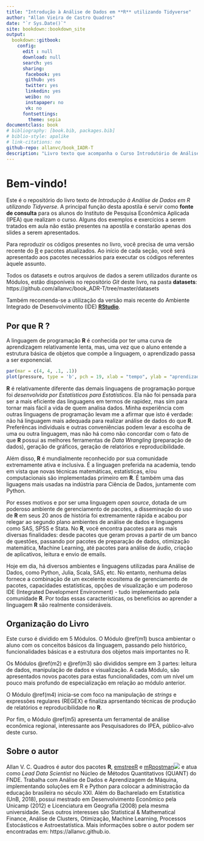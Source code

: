 ```yaml
--- 
title: "Introdução à Análise de Dados em **R** utilizando Tidyverse"
author: "Allan Vieira de Castro Quadros"
date: "`r Sys.Date()`"
site: bookdown::bookdown_site
output: 
  bookdown::gitbook:
    config:
      edit : null
      download: null
      search: yes
      sharing:
       facebook: yes
       github: yes
       twitter: yes
       linkedin: yes
       weibo: no
       instapaper: no
       vk: no
      fontsettings:
        theme: sepia
documentclass: book
# bibliography: [book.bib, packages.bib]
# biblio-style: apalike
# link-citations: no
github-repo: allanvc/book_IADR-T
description: "Livro texto que acompanha o Curso Introdutório de Análise de Dados em R utilizando Tidyverse, ministrado no IPEA entre março e abril de 2020."
---
```


# Bem-vindo! {-}

Este é o repositório do livro texto de *Introdução à Análise de Dados em R utilizando Tidyverse*. A principal função desta apostila é servir como **fonte de consulta** para os alunos do Instituto de Pesquisa Econômica Aplicada (IPEA) que realizam o curso. Alguns dos exemplos e exercícios a serem tratados em aula não estão presentes na apostila e constarão apenas dos slides a serem apresentados.

Para reproduzir os códigos presentes no livro, você precisa de uma versão recente do [R](https://cran.r-project.org/) e pacotes atualizados. Ao início de cada seção, você será apresentado aos pacotes necessários para executar os códigos referentes àquele assunto. 

Todos os datasets e outros arquivos de dados a serem utilizados durante os Módulos, estão disponíveis no repositório _Git_ deste livro, na pasta __datasets__:  https://github.com/allanvc/book_ADR-T/tree/master/datasets

Também recomenda-se a utilização da versão mais recente do Ambiente Integrado de Desenvolvimento (IDE) [__RStudio__](https://www.rstudio.com/download).

## Por que R ? {-}

A linguagem de programação **R** é conhecida por ter uma curva de aprendizagem relativamente lenta, mas, uma vez que o aluno entende a estrutura básica de objetos que compõe a linguagem, o aprendizado passa a ser exponencial.

```r
par(mar = c(4, 4, .1, .1))
plot(pressure, type = 'b', pch = 19, xlab = "tempo", ylab = "aprendizado", axes = FALSE)
```

**R** é relativamente diferente das demais linguagens de programação porque foi _desenvolvida por Estatísticos para Estatísticos_. Ela não foi pensada para ser a mais eficiente das linguagens em termos de rapidez, mas sim para tornar mais fácil a vida de quem analisa dados. Minha experiência com outras linguagens de programação levam me a afirmar que isto é verdade: não há linguagem mais adequada para realizar análise de dados do que **R**. Preferêncas individuais e outras conveniências podem levar a escolha de uma ou outra linguagem, mas não há como não concordar com o fato de que **R** possui as melhores ferramentas de *Data Wrangling* (preparação de dados), geração de gráficos, geração de relatórios e reproducibilidade.

Além disso, **R** é mundialmente reconhecido por sua comunidade extremamente ativa e inclusiva. É a linguagen preferida na academia, tendo em vista que novas técnicas matemáticas, estatísticas, e/ou computacionais são implementadas primeiro em **R**. É também uma das liguagens mais usadas na indústria para Ciência de Dados, juntamente com Python. 

Por esses motivos e por ser uma linguagem _open source_, dotada de um poderoso ambiente de gerenciamento de pacotes, a disseminação do uso de **R** em seus 20 anos de história foi extremamente rápida e acabou por relegar ao segundo plano ambientes de análise de dados e linguagens como SAS, SPSS e Stata. No **R**, você encontra pacotes para as mais diversas finalidades: desde pacotes que geram provas a partir de um banco de questões, passando por pacotes de preparação de dados, otimização matemática, Machine Learning, até pacotes para análise de áudio, criação de aplicativos, leitura e envio de emails.

Hoje em dia, há diversos ambientes e linguagens utilizadas para Análise de Dados, como Python, Julia, Scala, SAS, etc. No entanto, nenhuma delas fornece a combinação de um excelente ecositema de gerenciamento de pacotes, capacidades estatísticas, opções de visualização e um poderoso IDE (Integrated Development Environment) - tudo implementado pela comunidade **R**. Por todas essas características, os benefícios ao aprender a linguagem **R** são realmente consideráveis.

## Organização do Livro {-}

Este curso é dividido em 5 Módulos. O Módulo \@ref(m1) busca ambientar o aluno com os conceitos básicos da linguagem, passando pelo histórico, funcionalidades básicas e a estrutura dos objetos mais importantes no R.

Os Módulos \@ref(m2) e \@ref(m3) são divididos sempre em 3 partes: leitura de dados, manipulação de dados e visualização. A cada Módulo, são apresentados novos pacotes para estas funcionalidades, com um nível um pouco mais profundo de especialização em relação ao módulo anterior. 

O Módulo \@ref(m4) inicia-se com foco na manipulação de _strings_ e expressões regulares (REGEX) e finaliza aprsentando técnicas de produção de relatórios e reproducibilidade no **R**.

Por fim, o Módulo \@ref(m5) apresenta um ferramental de análise econômica regional, interessante aos Pesquisadores do IPEA, público-alvo deste curso.


\newpage
\vspace*{5cm}
\thispagestyle{empty}
\begin{center} \Large \emph{For Katy  } \end{center}
\vspace*{2cm}
\begin{center} \Large \emph{Dla Jagody} \end{center}
\vspace*{2cm}
\begin{center} \Large \emph{F{\"u}r meine Katharina und alle unsere Kinder  } \end{center}


## Sobre o autor {-}

<!-- Around a single page (does not need to fill it) on the book ready by the end of September (aiming for 1st October submission of final manuscript to CRC Press). -->

Allan V. C. Quadros é autor dos pacotes **R**, [emstreeR](https://www.github.com/allanvc/emstreeR) e [mRpostman![](./fig/mRpostman.png)](https://allanvc.github.io/mRpostman) e atua como _Lead Data Scientist_ no Núcleo de Métodos Quantitativos (QUANT) do FNDE. Trabalha com Análise de Dados e Aprendizagem de Máquina, implementando soluções em R e Python para colocar a administração da educação brasileira no século XXI. Além do Bacharelado em Estatística (UnB, 2018), possui mestrado em Desenvolvimento Econômico pela Unicamp (2012) e Licenciatura em Geografia (2008) pela mesma universidade. Seus outros interesses são Statistical & Mathematical Finance, Análise de Clusters, Otimização, Machine Learning, Processos Estocásticos e Astroestatística. Mais informações sobre o autor podem ser encontradas em: https://allanvc.github.io.

